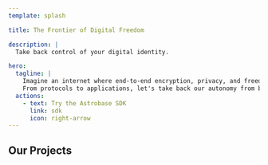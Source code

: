 ```yaml
---
template: splash

title: The Frontier of Digital Freedom

description: |
  Take back control of your digital identity.

hero:
  tagline: |
    Imagine an internet where end-to-end encryption, privacy, and freedom are the default.
    From protocols to applications, let's take back our autonomy from big tech.
  actions:
    - text: Try the Astrobase SDK
      link: sdk
      icon: right-arrow
---
```



<div
  class="absolute left-0 top-0 -z-10 w-full bg-cover bg-center"
  style={`background-image: url(${bgImage.src}); height: 650px`}
>
  <div class="h-full opacity-75" style="background: var(--sl-color-bg)"></div>
</div>

## Our Projects

<CardGrid>
  <LinkCard
    href="luna"
    title="Luna Suite"
    description="The privacy-respecting productivity suite that gives you control of your data. Powered by Astrobase."
  />
  <LinkCard
    href="sdk"
    title="Astrobase SDK"
    description="An extensible protocol suite for building multi-user apps with native privacy, security, and self-autonomy."
  />
</CardGrid>
